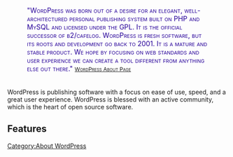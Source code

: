 {{Languages|
{{en|WordPress}}
{{es|WordPress}}
{{ja|WordPress}}
{{zh-cn|WordPress}}
{{zh-tw|WordPress}}
{{pt-br|WordPress}}
}}

<div style="margin:10px 40px; padding:5px; color: #260099; font-size:110%; font-variant:small-caps">
"WordPress was born out of a desire for an elegant, well-architectured personal publishing system built on PHP and MySQL and licensed under the GPL. It is the official successor of b2/cafelog. WordPress is fresh software, but its roots and development go back to 2001. It is a mature and stable product. We hope by focusing on web standards and user experience we can create a tool different from anything else out there."
<span style="font-size:80%">[http://wordpress.org/about/ WordPress About Page]</span></div>

WordPress is publishing software with a focus on ease of use, speed, and a great user experience. WordPress is blessed with an active community, which is the heart of open source software.

== Features ==
{{:WordPress_Features}}
[[Category:About WordPress]]